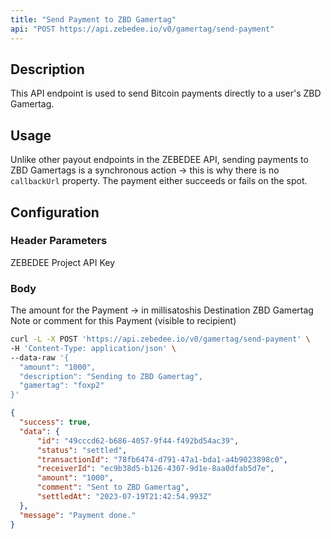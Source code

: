 ```yaml
---
title: "Send Payment to ZBD Gamertag"
api: "POST https://api.zebedee.io/v0/gamertag/send-payment"
---
```


## Description

This API endpoint is used to send Bitcoin payments directly to a user's ZBD Gamertag.

## Usage

Unlike other payout endpoints in the ZEBEDEE API, sending payments to ZBD Gamertags is a synchronous action -> this is why there is no `callbackUrl` property. The payment either succeeds or fails on the spot.

## Configuration

### Header Parameters

<ParamField required header="Content-Type" default="application/json" type="application/json" />

<ParamField required header="apikey" type="string">
  ZEBEDEE Project API Key
</ParamField>

### Body

<ParamField required body="amount" type="string">
  The amount for the Payment -> in millisatoshis
</ParamField>

<ParamField required body="gamertag" type="string">
  Destination ZBD Gamertag
</ParamField>

<ParamField body="description" type="string">
  Note or comment for this Payment (visible to recipient)
</ParamField>

<RequestExample>

```bash Request
curl -L -X POST 'https://api.zebedee.io/v0/gamertag/send-payment' \
-H 'Content-Type: application/json' \
--data-raw '{
  "amount": "1000",
  "description": "Sending to ZBD Gamertag",
  "gamertag": "foxp2"
}'
```

</RequestExample>

<ResponseExample>

```json Response
{
  "success": true,
  "data": {
      "id": "49cccd62-b686-4057-9f44-f492bd54ac39",
      "status": "settled",
      "transactionId": "78fb6474-d791-47a1-bda1-a4b9023898c0",
      "receiverId": "ec9b38d5-b126-4307-9d1e-8aa0dfab5d7e",
      "amount": "1000",
      "comment": "Sent to ZBD Gamertag",
      "settledAt": "2023-07-19T21:42:54.993Z"
  },
  "message": "Payment done."
}
```

</ResponseExample>

